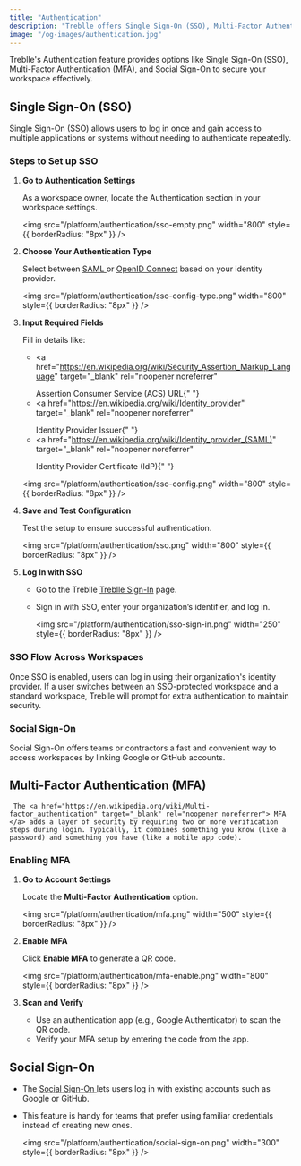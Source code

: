 ```yaml
---
title: "Authentication"
description: "Treblle offers Single Sign-On (SSO), Multi-Factor Authentication (MFA), and Social Sign-On for secure access to your workspace. Learn how to set up authentication."
image: "/og-images/authentication.jpg"
---
```


Treblle's Authentication feature provides options like Single Sign-On (SSO), Multi-Factor Authentication (MFA), and Social Sign-On to secure your workspace effectively.

## Single Sign-On (SSO)

Single Sign-On (SSO) allows users to log in once and gain access to multiple applications or systems without needing to authenticate repeatedly.

### Steps to Set up SSO

1. **Go to Authentication Settings**

     As a workspace owner, locate the Authentication section in your workspace settings.

     <img
       src="/platform/authentication/sso-empty.png"
       width="800"
       style={{ borderRadius: "8px" }}
     />

2. **Choose Your Authentication Type**

     Select between <a href="https://auth0.com/blog/how-saml-authentication-works/" target="_blank" rel="noopener noreferrer"> SAML </a> or <a href="https://openid.net/developers/how-connect-works/" target="_blank" rel="noopener noreferrer"> OpenID Connect</a> based on your identity provider.

     <img
       src="/platform/authentication/sso-config-type.png"
       width="800"
       style={{ borderRadius: "8px" }}
     />

3. **Input Required Fields**

     Fill in details like:
     - <a
         href="https://en.wikipedia.org/wiki/Security_Assertion_Markup_Language"
         target="_blank"
         rel="noopener noreferrer"
       >
         Assertion Consumer Service (ACS) URL{" "}
       </a>
     - <a
         href="https://en.wikipedia.org/wiki/Identity_provider"
         target="_blank"
         rel="noopener noreferrer"
       >
         Identity Provider Issuer{" "}
       </a>
     - <a
         href="https://en.wikipedia.org/wiki/Identity_provider_(SAML)"
         target="_blank"
         rel="noopener noreferrer"
       >
         Identity Provider Certificate (IdP){" "}
       </a>

   <img
     src="/platform/authentication/sso-config.png"
     width="800"
     style={{ borderRadius: "8px" }}
   />

4. **Save and Test Configuration**

     Test the setup to ensure successful authentication.

     <img
       src="/platform/authentication/sso.png"
       width="800"
       style={{ borderRadius: "8px" }}
     />

5. **Log In with SSO**

   - Go to the Treblle <a href="https://identity.treblle.com/login" target="_blank" rel="noopener noreferrer">Treblle Sign-In</a> page.
   - Sign in with SSO, enter your organization’s identifier, and log in.

     <img
       src="/platform/authentication/sso-sign-in.png"
       width="250"
       style={{ borderRadius: "8px" }}
     />

### SSO Flow Across Workspaces

Once SSO is enabled, users can log in using their organization's identity provider. If a user switches between an SSO-protected workspace and a standard workspace, Treblle will prompt for extra authentication to maintain security.

### Social Sign-On

Social Sign-On offers teams or contractors a fast and convenient way to access workspaces by linking Google or GitHub accounts.

## Multi-Factor Authentication (MFA)

     The <a href="https://en.wikipedia.org/wiki/Multi-factor_authentication" target="_blank" rel="noopener noreferrer"> MFA </a> adds a layer of security by requiring two or more verification steps during login. Typically, it combines something you know (like a password) and something you have (like a mobile app code).

### Enabling MFA

1. **Go to Account Settings**

     Locate the **Multi-Factor Authentication** option.

     <img
       src="/platform/authentication/mfa.png"
       width="500"
       style={{ borderRadius: "8px" }}
     />

2. **Enable MFA**

     Click **Enable MFA** to generate a QR code.

    <img
      src="/platform/authentication/mfa-enable.png"
      width="800"
      style={{ borderRadius: "8px" }}
    />

3. **Scan and Verify**
   - Use an authentication app (e.g., Google Authenticator) to scan the QR code.
   - Verify your MFA setup by entering the code from the app.

## Social Sign-On

- The <a href="https://en.wikipedia.org/wiki/Social_login" target="_blank" rel="noopener noreferrer"> Social Sign-On </a> lets users log in with existing accounts such as Google or GitHub.
- This feature is handy for teams that prefer using familiar credentials instead of creating new ones.

   <img
     src="/platform/authentication/social-sign-on.png"
     width="300"
     style={{ borderRadius: "8px" }}
   />
